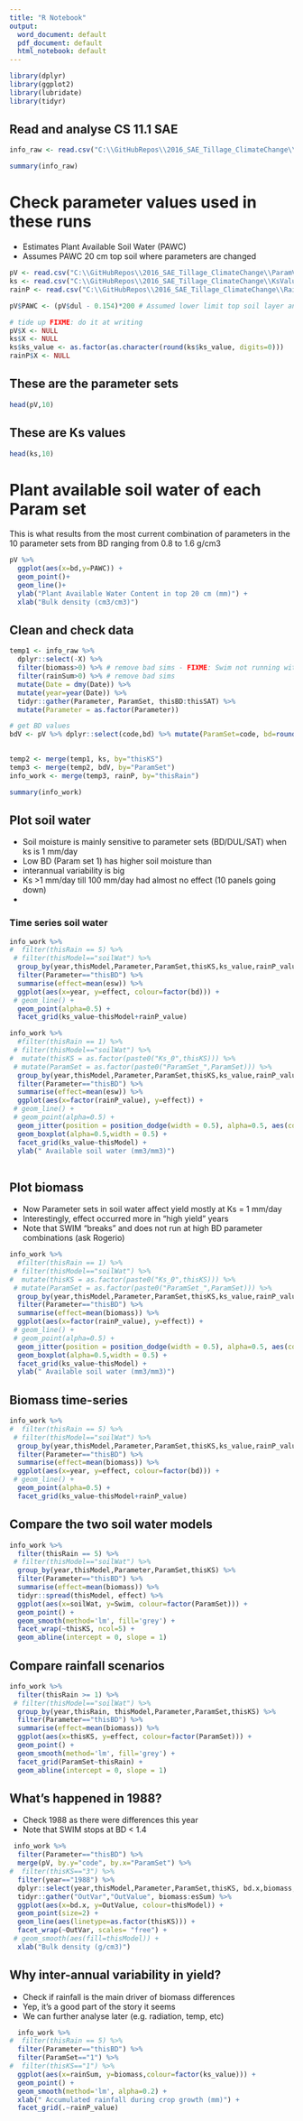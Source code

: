 ```yaml
---
title: "R Notebook"
output:
  word_document: default
  pdf_document: default
  html_notebook: default
---
```


```r
library(dplyr)
library(ggplot2)
library(lubridate)
library(tidyr)
```

## Read and analyse CS 11.1 SAE

```r
info_raw <- read.csv("C:\\GitHubRepos\\2016_SAE_Tillage_ClimateChange\\simFiles\\SummaryResults\\all_Data.csv")

summary(info_raw)


```

# Check parameter values used in these runs

- Estimates Plant Available Soil Water (PAWC) 
- Assumes PAWC 20 cm top soil where parameters are changed

```r
pV <- read.csv("C:\\GitHubRepos\\2016_SAE_Tillage_ClimateChange\\ParamValues.csv")
ks <- read.csv("C:\\GitHubRepos\\2016_SAE_Tillage_ClimateChange\\KsValues.csv")
rainP <- read.csv("C:\\GitHubRepos\\2016_SAE_Tillage_ClimateChange\\RainPValues.csv")

pV$PAWC <- (pV$dul - 0.154)*200 # Assumed lower limit top soil layer and 200 mm of top soil (where param changes are made)

# tide up FIXME: do it at writing
pV$X <- NULL
ks$X <- NULL
ks$ks_value <- as.factor(as.character(round(ks$ks_value, digits=0)))
rainP$X <- NULL

```

## These are the  parameter sets

```r
head(pV,10)
```



## These are Ks values

```r
head(ks,10)
```

# Plant available soil water of each Param set

This is what results from the most current combination of parameters in the 10 parameter sets from BD ranging from 0.8 to 1.6 g/cm3

```r
pV %>%
  ggplot(aes(x=bd,y=PAWC)) +
  geom_point()+
  geom_line()+
  ylab("Plant Available Water Content in top 20 cm (mm)") +
  xlab("Bulk density (cm3/cm3)")
```

## Clean and check data

```r

temp1 <- info_raw %>%
  dplyr::select(-X) %>%
  filter(biomass>0) %>% # remove bad sims - FIXME: Swim not running with some params
  filter(rainSum>0) %>% # remove bad sims
  mutate(Date = dmy(Date)) %>%
  mutate(year=year(Date)) %>%
  tidyr::gather(Parameter, ParamSet, thisBD:thisSAT) %>%
  mutate(Parameter = as.factor(Parameter))

# get BD values
bdV <- pV %>% dplyr::select(code,bd) %>% mutate(ParamSet=code, bd=round(bd,1)) %>% dplyr::select(-code)

  
temp2 <- merge(temp1, ks, by="thisKS")
temp3 <- merge(temp2, bdV, by="ParamSet")
info_work <- merge(temp3, rainP, by="thisRain")

summary(info_work)


```

## Plot soil water

- Soil moisture is mainly sensitive to parameter sets (BD/DUL/SAT) when ks is 1 mm/day
- Low BD (Param set 1) has higher soil moisture than 
- interannual variability is big
- Ks >1 mm/day till 100 mm/day had almost no effect (10 panels going down)
- 

### Time series soil water

```r
info_work %>%
#  filter(thisRain == 5) %>%
 # filter(thisModel=="soilWat") %>%
  group_by(year,thisModel,Parameter,ParamSet,thisKS,ks_value,rainP_value,bd) %>%
  filter(Parameter=="thisBD") %>%
  summarise(effect=mean(esw)) %>%
  ggplot(aes(x=year, y=effect, colour=factor(bd))) +
 # geom_line() + 
  geom_point(alpha=0.5) +
  facet_grid(ks_value~thisModel+rainP_value)
```


```r

info_work %>%
  #filter(thisRain == 1) %>%
 # filter(thisModel=="soilWat") %>%
#  mutate(thisKS = as.factor(paste0("Ks_0",thisKS))) %>%
 # mutate(ParamSet = as.factor(paste0("ParamSet_",ParamSet))) %>%
  group_by(year,thisModel,Parameter,ParamSet,thisKS,ks_value,rainP_value, bd) %>%
  filter(Parameter=="thisBD") %>%
  summarise(effect=mean(esw)) %>%
  ggplot(aes(x=factor(rainP_value), y=effect)) +
 # geom_line() + 
 # geom_point(alpha=0.5) +
  geom_jitter(position = position_dodge(width = 0.5), alpha=0.5, aes(colour=factor(bd))) +
  geom_boxplot(alpha=0.5,width = 0.5) +
  facet_grid(ks_value~thisModel) +
  ylab(" Available soil water (mm3/mm3)")
  
```

## Plot biomass

- Now Parameter sets in soil water affect yield mostly at Ks = 1 mm/day
- Interestingly, effect occurred more in "high yield" years
- Note that SWIM "breaks" and does not run at high BD parameter combinations (ask Rogerio)

```r


info_work %>%
  #filter(thisRain == 1) %>%
 # filter(thisModel=="soilWat") %>%
#  mutate(thisKS = as.factor(paste0("Ks_0",thisKS))) %>%
 # mutate(ParamSet = as.factor(paste0("ParamSet_",ParamSet))) %>%
  group_by(year,thisModel,Parameter,ParamSet,thisKS,ks_value,rainP_value, bd) %>%
  filter(Parameter=="thisBD") %>%
  summarise(effect=mean(biomass)) %>%
  ggplot(aes(x=factor(rainP_value), y=effect)) +
 # geom_line() + 
 # geom_point(alpha=0.5) +
  geom_jitter(position = position_dodge(width = 0.5), alpha=0.5, aes(colour=factor(bd))) +
  geom_boxplot(alpha=0.5,width = 0.5) +
  facet_grid(ks_value~thisModel) +
  ylab(" Available soil water (mm3/mm3)")


```

## Biomass time-series

```r
info_work %>%
#  filter(thisRain == 5) %>%
 # filter(thisModel=="soilWat") %>%
  group_by(year,thisModel,Parameter,ParamSet,thisKS,ks_value,rainP_value, bd) %>%
  filter(Parameter=="thisBD") %>%
  summarise(effect=mean(biomass)) %>%
  ggplot(aes(x=year, y=effect, colour=factor(bd))) +
 # geom_line() + 
  geom_point(alpha=0.5) +
  facet_grid(ks_value~thisModel+rainP_value)
```



## Compare the two soil water models

```r
info_work %>%
  filter(thisRain == 5) %>%
 # filter(thisModel=="soilWat") %>%
  group_by(year,thisModel,Parameter,ParamSet,thisKS) %>%
  filter(Parameter=="thisBD") %>%
  summarise(effect=mean(biomass)) %>%
  tidyr::spread(thisModel, effect) %>%
  ggplot(aes(x=soilWat, y=Swim, colour=factor(ParamSet))) +
  geom_point() +
  geom_smooth(method='lm', fill='grey') +
  facet_wrap(~thisKS, ncol=5) +
  geom_abline(intercept = 0, slope = 1)
```

## Compare rainfall scenarios


```r
info_work %>%
  filter(thisRain >= 1) %>%
 # filter(thisModel=="soilWat") %>%
  group_by(year,thisRain, thisModel,Parameter,ParamSet,thisKS) %>%
  filter(Parameter=="thisBD") %>%
  summarise(effect=mean(biomass)) %>%
  ggplot(aes(x=thisKS, y=effect, colour=factor(ParamSet))) +
  geom_point() +
  geom_smooth(method='lm', fill='grey') +
  facet_grid(ParamSet~thisRain) +
  geom_abline(intercept = 0, slope = 1)
```


## What's happened in 1988?

- Check 1988 as there were differences this year
- Note that SWIM stops at BD < 1.4

```r

 info_work %>%
  filter(Parameter=="thisBD") %>%
  merge(pV, by.y="code", by.x="ParamSet") %>%
#  filter(thisKS=="3") %>%
  filter(year=="1988") %>%
  dplyr::select(year,thisModel,Parameter,ParamSet,thisKS, bd.x,biomass, drainSum, runoffSum, esSum) %>%
  tidyr::gather("OutVar","OutValue", biomass:esSum) %>%
  ggplot(aes(x=bd.x, y=OutValue, colour=thisModel)) +
  geom_point(size=2) +
  geom_line(aes(linetype=as.factor(thisKS))) +
  facet_wrap(~OutVar, scales= "free") +
 # geom_smooth(aes(fill=thisModel)) +
  xlab("Bulk density (g/cm3)")

```

## Why inter-annual variability in yield?

- Check if rainfall is the main driver of biomass differences
- Yep, it's a good part of the story it seems
- We can further analyse later (e.g. radiation, temp, etc)

```r
  info_work %>%
#  filter(thisRain == 5) %>%
  filter(Parameter=="thisBD") %>%
  filter(ParamSet=="1") %>%
#  filter(thisKS=="1") %>%
  ggplot(aes(x=rainSum, y=biomass,colour=factor(ks_value))) +
  geom_point() +
  geom_smooth(method='lm', alpha=0.2) +
  xlab(" Accumulated rainfall during crop growth (mm)") +
  facet_grid(.~rainP_value)
```

